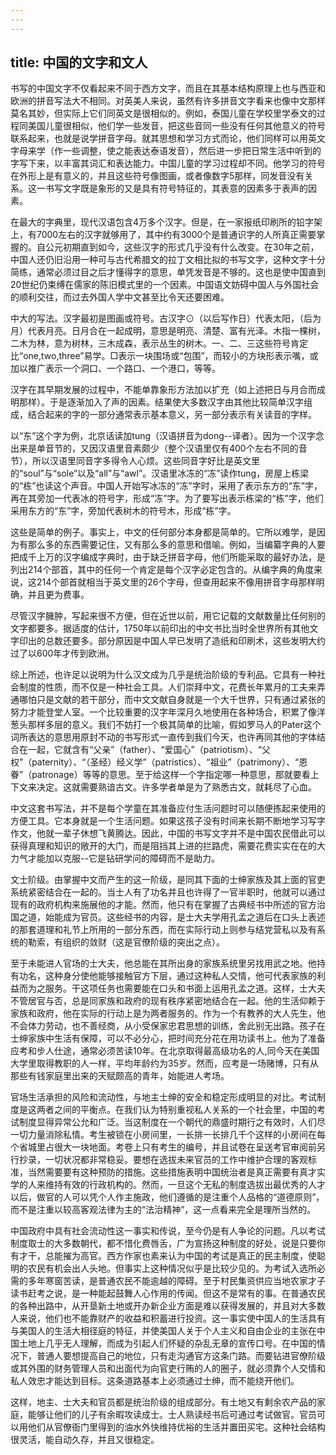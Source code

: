 ```yaml
---
---
---
```

title: 中国的文字和文人
---



书写的中国文字不仅看起来不同于西方文字，而且在其基本结构原理上也与西亚和欧洲的拼音写法大不相同。对英美人来说，虽然有许多拼音文字看来也像中文那样莫名其妙，但实际上它们同英文是很相似的。例如，泰国儿童在学校里学泰文的过程同美国儿童很相似，他们学一些发音，把这些音同一些没有任何其他意义的符号联系起来，也就是说学拼音字母。就其思想和学习方式而论，他们同样可以用英文字母来学（作一些调整，使之能表达泰语发音），然后进一步把日常生活中听到的字写下来，以丰富其词汇和表达能力。中国儿童的学习过程却不同。他学习的符号在外形上是有意义的，并且这些符号像图画，或者像数字5那样，同发音没有关系。这一书写文字既是象形的又是具有符号特征的，其表意的因素多于表声的因素。

在最大的字典里，现代汉语包含4万多个汉字。但是，在一家报纸印刷所的铅字架上，有7000左右的汉字就够用了，其中约有3000个是普通识字的人所真正需要掌握的。自公元初期直到如今，这些汉字的形式几乎没有什么改变。在30年之前，中国人还仍旧沿用一种可与古代希腊文的拉丁文相比拟的书写文字，这种文字十分简练，通常必须过目之后才懂得字的意思，单凭发音是不够的。这也是使中国直到20世纪仍束缚在儒家的陈旧模式里的一个因素。中国语文妨碍中国人与外国社会的顺利交往，而过去外国人学中文甚至比令天还要困难。

中大的写法。汉字最初是图画或符号。古汉字⊙（以后写作日）代表太阳，（后为月）代表月亮。日月合在一起成明，意思是明亮、清楚、富有光泽。木指一棵树，二木为林，意为树林，三木成森，表示丛生的树木。一、二、三这些符号肯定比“one,two,three”易学。□表示一块围场或“包围”，而较小的方块形表示嘴，或加以推广表示一个洞口、一个路口、一个港口，等等。





汉字在其早期发展的过程中，不能单靠象形方法加以扩充（如上述把日与月合而成明那样）。于是逐渐加入了声的因素。结果使大多数汉字由其他比较简单汉字组成，结合起来的字的一部分通常表示基本意义，另一部分表示有关读音的字样。

以“东”这个字为例，北京话读加tung（汉语拼音为dong--译者）。因为一个汉字念出来是单音节的，又因汉语里音素颇少（整个汉语里仅有400个左右不同的音节），所以汉语里同音字多得令人心烦。这些同音字好比是英文里的“soul”与“sole”以及“all”与“awl”。汉语里冰冻的“冻”读作tung，房屋上栋梁的“栋”也读这个声音。中国人开始写冰冻的“冻”字时，采用了表示东方的“东”字，再在其旁加一代表冰的符号字，形成“冻”字。为了要写出表示栋梁的“栋”字，他们采用东方的“东”字，旁加代表树木的符号木，形成“栋”字。

这些是简单的例子。事实上，中文的任何部分本身都是简单的。它所以难学，是因为有那么多的东西需要记住，又有那么多的意思和借喻。例如，当编纂字典的人要把成千上万的汉字编成字典时，由于缺乏拼音字母，他们所能采取的最好办法，是列出214个部首，其中的任何一个肯定是每个汉字必定包含的。从编字典的角度来说，这214个部首就相当于英文里的26个字母，但查用起来不像用拼音字母那样明确，并且更为费事。

尽管汉字臃肿，写起来很不方便，但在近世以前，用它记载的文献数量比任何别的文字都要多。据适度的估计，1750年以前印出的中文书比当时全世界所有其他文字印出的总数还要多。部分原因是中国人早已发明了造纸和印刷术，这些发明大约过了以600年才传到欧洲。

综上所述，也许足以说明为什么汉文成为几乎是统治阶级的专利品。它具有一种社会制度的性质，而不仅是一种社会工具。人们崇拜中文，花费长年累月的工夫来弄通哪怕只是文献的若干部分，而中文文献自身就是一个大千世界，只有通过紧张的努力才能登堂人室。一个比较重要的汉字年深月久地使用在各种场合，积累了像洋葱头那样多层的意义。我们不妨打一个极其简单的比喻，假如罗马人的Pater这个词所表达的意思用原封不动的书写形式一直传到我们今天，也许再同其他的字体结合在一起，它就含有“父亲”（father）、“爱国心”（patriotism）、“父权”（paternity）、“（圣经）经义学”（patristics）、“祖业”（patrimony）、“恩眷”（patronage）等等的意思。至于给这样一个字指定哪一种意思，那就要看上下文来决定。这就需要熟谙古文。许多学者单是为了熟悉古文，就耗尽了心血。

中文这套书写法，并不是每个学童在其准备应付生活问题时可以随便拣起来使用的方便工具。它本身就是一个生活问题。如果这孩子没有时间来长期不断地学习写字作文，他就一辈子休想飞黄腾达。因此，中国的书写文字并不是中国农民借此可以获得真理和知识的敞开的大门，而是阻挡其上进的拦路虎，需要花费实实在在的大力气才能加以克服--它是钻研学问的障碍而不是助力。

文士阶级。由掌握中文而产生的这一阶级，是同其下面的士绅家族及其上面的官吏系统紧密结合在一起的。当士人有了功名并且也许得了一官半职时，他就可以通过现有的政府机构来施展他的才能。然而，他只有在掌握了古典经书中所述的官方治国之道，始能成为官员。这些经书的内容，是士大夫学用孔孟之道后在口头上表述的那套道理和礼节上所用的一部分东西，而在实际行动上则参与结党营私以及有系统的勒索，有组织的敛财（这是官僚阶级的突出之点）。

至于未能进人官场的士大夫，他总能在其所出身的家族系统里另找用武之地。他持有功名，这种身分使他能够接触官方下层，通过这种私人交情，他可代表家族的利益而为之服务。干这项任务也需要能在口头和书面上运用孔孟之道。这样，士大夫不管居官与否，总是同家族和政府的现有秩序紧密地结合在一起。他的生活仰赖于家族和政府，他在实际的行动上是为两者服务的。作为一个有教养的大人先生，他不会体力劳动，也不善经商，从小受保家忠君思想的训练，舍此别无出路。孩子在士绅家族中生活有保障，可以不必分心，把时间充分花在用功读书上。他为了准备应考和步人仕途，通常必须苦读10年。在北京取得最高级功名的人,同今天在美国大学里取得教职的人一样，平均年龄约为35岁。然而，应考是一场赌博，只有从那些有钱家庭里出来的天赋颇高的青年，始能进人考场。

官场生活承担的风险和流动性，与地主士绅的安全和稳定形成明显的对比。考试制度是这两者之间的平衡点。在我们认为特别重视私人关系的一个社会里，中国的考试制度显得异常公允和广泛。当这制度在一个朝代的鼎盛时期行之有效时，人们尽一切力量消除私情。考生被锁在小房间里，一长排一长排几千个这样的小房间在每个省城里占很大一块地面。考卷上只有考生的编号，并且试卷在呈送考官审阅前另行抄录，一切状况都非常稳妥。要想在选拔未来官员的工作中维护合理的客观标准，当然需要要有这种预防的措施。这些措施表明中国统治者是真正需要有真才实学的人来维持有效的行政机构的。然而，一旦这个无私的制度选拔出最优秀的人才以后，做官的人可以凭个人作主施政，他们遵循的是注重个人品格的“道德原则”，而不是注重以较高客观法律为主的“法治精神”，这一点看来完全是理所当然的。

中国政府中具有社会流动性这一事实和传说，至今仍是有人争论的问题。凡以考试制度取士的大多数朝代，都不惜化费唇舌，广为宣扬这种制度的好处，说是只要你有才干，总能摧为高官。西方作家也素来认为中国的考试是真正的民主制度，使聪明的农民有机会出人头地。但事实上这种情况似乎是比较少见的。为考试入选所必需的多年寒窗苦读，是普通农民不能逾越的障碍。至于村民集资供应当地农家才子读书赶考之说，是一种能起鼓舞人心作用的传闻。但这不是常有的事。在普通农民的各种出路中，从开垦新土地或开办新企业方面是难以获得发展的，并且对大多数人来说，他们也不能靠财产的收益和积蓄进行投资。这一事实使中国人的生活具有与美国人的生活大相径庭的特征，并使美国人关于个人主义和自由企业的主张在中国土地上几乎无人理解，而成为引起人们怀疑的杂乱无章的宣传口号。在中国的情况下，普通人要想提高自己的地位，只有走沟通官方这条门路。而要钻进官僚阶级或其外围的财务管理人员和出面代为向官吏行贿的人的圈子，就必须靠个人交情和私人效忠才能达到目标。这条道路基本上必须通过士绅，而不能绕开他们。

这样，地主、士大夫和官员都是统治阶级的组成部分。有土地又有剩余农产品的家庭，能够让他们的儿子有余暇攻读成士。士人熟读经书后可通过考试做官。官员可以用他们从官僚衙门里得到的油水外快维持优裕的生活并置田买宅。这种社会结构很灵活，能自动久存，并且又很稳定。